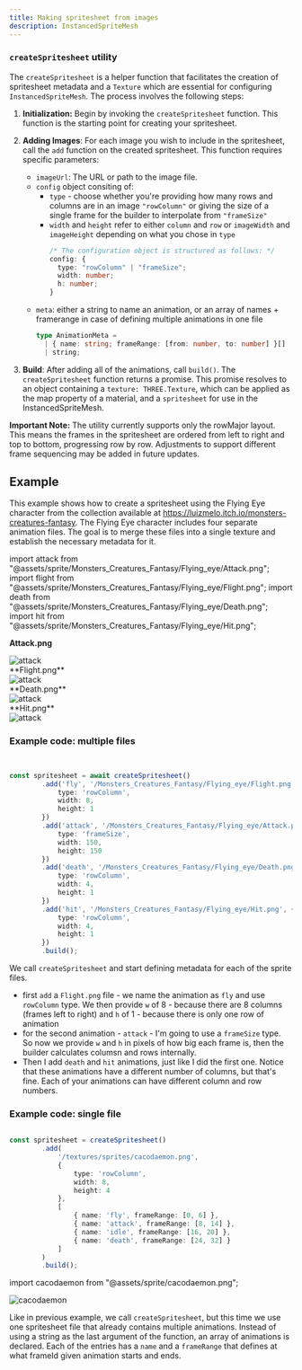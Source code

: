```yaml
---
title: Making spritesheet from images
description: InstancedSpriteMesh
---
```





### `createSpritesheet` utility

The `createSpritesheet` is a helper function that facilitates the creation of spritesheet metadata and a `Texture` which are essential for configuring 
`InstancedSpriteMesh`. The process involves the following steps:

1. **Initialization:** Begin by invoking the `createSpritesheet` function. This function is the starting point for creating your spritesheet.
2. **Adding Images**: For each image you wish to include in the spritesheet, call the `add` function on the created spritesheet. This function requires specific parameters:    
    - `imageUrl`: The URL or path to the image file.
    - `config` object consiting of:
      - `type` - choose whether you're providing how many rows and columns are in an image `"rowColumn"` or giving the size of a single frame for the builder to interpolate from `"frameSize"`
      - `width` and `height` refer to either `column` and `row` or `imageWidth` and `imageHeight` depending on what you chose in `type`
        ```ts
        /* The configuration object is structured as follows: */
        config: {
          type: "rowColumn" | "frameSize";
          width: number;
          h: number;          
        }
    - `meta`: either a string to name an animation, or an array of names + framerange in case of defining multiple animations in one file
      ```ts
      type AnimationMeta =
        | { name: string; frameRange: [from: number, to: number] }[]
        | string;
      ```
        
3. **Build**: After adding all of the animations, call `build()`. The `createSpritesheet` function returns a promise. This promise resolves to an object containing a `texture: THREE.Texture`, which can be applied as the map property of a material, and a `spritesheet` for use in the InstancedSpriteMesh.


**Important Note:** The utility currently supports only the rowMajor layout. This means the frames in the spritesheet are ordered from left to right and top to bottom, progressing row by row. Adjustments to support different frame sequencing may be added in future updates.




## Example

This example shows how to create a spritesheet using the Flying Eye character 
from the collection available at https://luizmelo.itch.io/monsters-creatures-fantasy. 
The Flying Eye character includes four separate animation files. The goal is to merge these 
files into a single texture and establish the necessary metadata for it.

import attack from "@assets/sprite/Monsters_Creatures_Fantasy/Flying_eye/Attack.png";
import flight from "@assets/sprite/Monsters_Creatures_Fantasy/Flying_eye/Flight.png";
import death from "@assets/sprite/Monsters_Creatures_Fantasy/Flying_eye/Death.png";
import hit from "@assets/sprite/Monsters_Creatures_Fantasy/Flying_eye/Hit.png";


**Attack.png**
<div class="bg-gray-800">
  <Image src={attack} alt="attack"/>
</div>
**Flight.png**
<div class="bg-gray-800">
  <Image src={flight} alt="attack"/>
</div>
**Death.png**
<div class="bg-gray-800">
  <Image src={death} alt="attack"/>
</div>
**Hit.png**
<div class="bg-gray-800">
  <Image src={hit} alt="attack"/>
</div>


### Example code: multiple files

```ts


const spritesheet = await createSpritesheet()
		.add('fly', '/Monsters_Creatures_Fantasy/Flying_eye/Flight.png', {
			type: 'rowColumn',
			width: 8,
			height: 1
		})
		.add('attack', '/Monsters_Creatures_Fantasy/Flying_eye/Attack.png', {
			type: 'frameSize',
			width: 150,
			height: 150
		})
		.add('death', '/Monsters_Creatures_Fantasy/Flying_eye/Death.png', {
			type: 'rowColumn',
			width: 4,
			height: 1
		})
		.add('hit', '/Monsters_Creatures_Fantasy/Flying_eye/Hit.png', {
			type: 'rowColumn',
			width: 4,
			height: 1
		})
		.build();
```

We call `createSpritesheet` and start defining metadata for each of the sprite files.
- first `add` a `Flight.png` file - we name the animation as `fly` and use `rowColumn` type. We then provide `w` of 8 - because there are 8 columns (frames left to right) and `h` of 1 - because there is only one row of animation
- for the second animation - `attack` - I'm going to use a `frameSize` type. So now we provide `w` and `h` in pixels of how big each frame is, then the builder calculates columsn and rows internally.
- Then I add `death` and `hit` animations, just like I did the first one. Notice that these animations have a different number of columns, but that's fine. Each of your animations can have different column and row numbers.

### Example code: single file

```ts

const spritesheet = createSpritesheet()
		.add(
			'/textures/sprites/cacodaemon.png',
			{
				type: 'rowColumn',
				width: 8,
				height: 4
			},
			[
				{ name: 'fly', frameRange: [0, 6] },
				{ name: 'attack', frameRange: [8, 14] },
				{ name: 'idle', frameRange: [16, 20] },
				{ name: 'death', frameRange: [24, 32] }
			]
		)
		.build();
```

import cacodaemon from "@assets/sprite/cacodaemon.png";

<div class="bg-gray-800">
  <Image src={cacodaemon} alt="cacodaemon"/>
</div>

Like in previous example, we call `createSpritesheet`, but this time we use one spritesheet file that already contains multiple animations. Instead of using a string as the last argument of the function, an array of animations is declared.
Each of the entries has a `name` and a `frameRange` that defines at what frameId given animation starts and ends.
